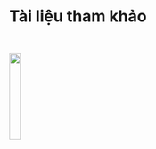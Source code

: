 # Tài liệu tham khảo {.unnumbered}

::: {#refs}
:::

&nbsp;
&nbsp;
&nbsp;

<img src="tuhocr.png" width="20%" height="20%"/>